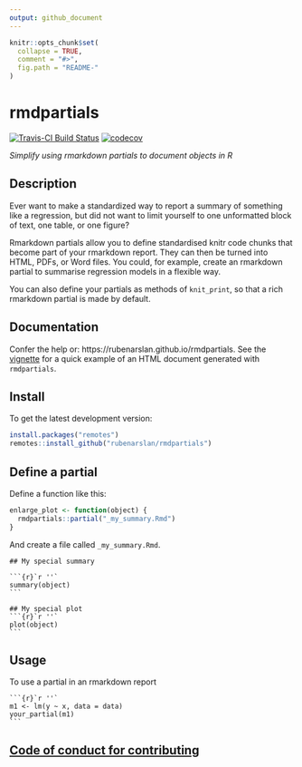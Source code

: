 ```yaml
---
output: github_document
---
```


<!-- README.md is generated from README.Rmd. Please edit that file -->

```r
knitr::opts_chunk$set(
  collapse = TRUE,
  comment = "#>",
  fig.path = "README-"
)
```

# rmdpartials
[![Travis-CI Build Status](https://travis-ci.org/rubenarslan/rmdpartials.svg?branch=master)](https://travis-ci.org/rubenarslan/rmdpartials) 
[![codecov](https://codecov.io/gh/rubenarslan/rmdpartials/branch/master/graph/badge.svg)](https://codecov.io/gh/rubenarslan/rmdpartials)

_Simplify using rmarkdown partials to document objects in R_

## Description

Ever want to make a standardized way to report a summary of something like a regression, but did not want to limit yourself to one unformatted block of text, one table, or one figure?

Rmarkdown partials allow you to define standardised knitr code chunks that become part of your rmarkdown report. They can then be turned into HTML,
PDFs, or Word files. You could, for example, create an rmarkdown partial to summarise regression models in a flexible way.

You can also define your partials as methods of `knit_print`, so that a rich rmarkdown partial is made by default.

## Documentation
Confer the help or: https://rubenarslan.github.io/rmdpartials.
See the [vignette](https://rubenarslan.github.io/rmdpartials/articles/rmdpartials.html) for a quick example of an HTML document generated with `rmdpartials`.

## Install

To get the latest development version:

```r
install.packages("remotes")
remotes::install_github("rubenarslan/rmdpartials")
```

## Define a partial
Define a function like this:

```r
enlarge_plot <- function(object) {
  rmdpartials::partial("_my_summary.Rmd")
}
```

And create a file called `_my_summary.Rmd`.

````
## My special summary

```{r}`r ''`
summary(object)
```

## My special plot
```{r}`r ''`
plot(object)
```
````

## Usage

To use a partial in an rmarkdown report

````
```{r}`r ''`
m1 <- lm(y ~ x, data = data)
your_partial(m1)
```
````

## [Code of conduct for contributing](CONDUCT.md)
